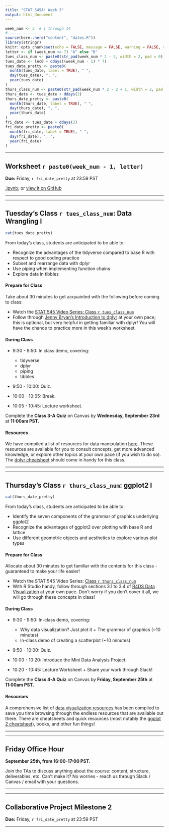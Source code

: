 ```yaml
---
title: "STAT 545A: Week 3"
output: html_document
---
```


```r
week_num <- 3  # 1 through 14
#-------------
source(here::here("content", "dates.R"))
library(stringr)
knitr::opts_chunk$set(echo = FALSE, message = FALSE, warning = FALSE, results = "asis")
letter <- if (week_num <= 7) "A" else "B"
tues_class_num <- paste0(str_pad(week_num * 2 - 2, width = 2, pad = 0), letter)
tues_date <- lec0 + ddays((week_num - 1) * 7)
tues_date_pretty <- paste0(
  month(tues_date, label = TRUE), " ", 
  day(tues_date), ", ", 
  year(tues_date)
)
thurs_class_num <- paste0(str_pad(week_num * 2 - 2 + 1, width = 2, pad = 0), letter)
thurs_date <- tues_date + ddays(2)
thurs_date_pretty <- paste0(
  month(thurs_date, label = TRUE), " ", 
  day(thurs_date), ", ", 
  year(thurs_date)
)
fri_date <- tues_date + ddays(3)
fri_date_pretty <- paste0(
  month(fri_date, label = TRUE), " ", 
  day(fri_date), ", ", 
  year(fri_date)
)
```


-----

<!-- ******WORKSHEET****** -->

## Worksheet `r paste0(week_num - 1, letter)`

**Due:** Friday, `r fri_date_pretty` at 23:59 PST

[.ipynb](https://raw.githubusercontent.com/UBC-STAT/stat545.stat.ubc.ca/master/content/worksheets/worksheet_02a.ipynb); or [view it on GitHub](https://github.com/UBC-STAT/stat545.stat.ubc.ca/blob/master/content/worksheets/worksheet_02a.ipynb)


-----

----- 

<!-- ******TUESDAY'S CLASS****** -->

## Tuesday's Class `r tues_class_num`: Data Wrangling I

```r
cat(tues_date_pretty)
```

From today's class, students are anticipated to be able to:

+ Recognize the advantages of the tidyverse compared to base R with respect to good coding practice
+ Subset and rearrange data with dplyr
+ Use piping when implementing function chains
+ Explore data in tibbles

#### Prepare for Class

Take about 30 minutes to get acquainted with the following before coming to class:

- Watch the [STAT 545 Video Series: Class `r tues_class_num`](https://youtu.be/Gms3zSPqCk8)
- Follow through [Jenny Bryan's Introduction to dplyr](https://stat545.com/dplyr-intro.html) at your own pace; this is optional, but very helpful in getting familiar with dplyr! You will have the chance to practice more in this week's worksheet.

#### During Class

+ 9:30 - 9:50: In class demo, covering:
  + tidyverse
  + dplyr
  + piping
  + tibbles 
  
+ 9:50 - 10:00: Quiz.

+ 10:00 - 10:05: Break.

+ 10:05 - 10:45: Lecture worksheet.

Complete the **Class 3-A Quiz** on Canvas by **Wednesday, September 23rd** at **11:00am PST.**

#### Resources

We have compiled a list of resources for data manipulation [here](https://stat545.stat.ubc.ca/resources/r-data-manipulation/). These resources are available for you to consult concepts, get more advanced knowledge, or explore other topics at your own pace (if you wish to do so). The [dplyr cheatsheet](http://gauss.inf.um.es/tabular/www/data-transformation.pdf) should come in handy for this class.

-----

-----

<!-- ******THURSDAY'S CLASS****** -->

## Thursday's Class `r thurs_class_num`: ggplot2 I

```r
cat(thurs_date_pretty)
```

From today's class, students are anticipated to be able to:

+ Identify the seven components of the grammar of graphics underlying ggplot2
+ Recognize the advantages of ggplot2 over plotting with base R and lattice
+ Use different geometric objects and aesthetics to explore various plot types

#### Prepare for Class

Allocate about 30 minutes to get familiar with the contents for this class - guaranteed to make your life easier!

- Watch the STAT 545 Video Series: [Class `r thurs_class_num`](https://youtu.be/cqcQT44mJTM)
- With R Studio handy, follow through sections 3.1 to 3.4 of [R4DS Data Visualization](https://r4ds.had.co.nz/data-visualisation.html#introduction-1) at your own pace. Don't worry if you don't cover it all, we will go through these concepts in class!

#### During Class

+ 9:30 - 9:50: In-class demo, covering:
  + Why data visualization? Just plot it + The grammar of graphics (~10 minutes)
  + In-class demo of creating a scatterplot (~10 minutes)
  
+ 9:50 - 10:00: Quiz.

+ 10:00 - 10:20: Introduce the Mini Data Analysis Project.

+ 10:20 - 10:45: Lecture Worksheet + Share your work through Slack!

Complete the **Class 4-A Quiz** on Canvas by **Friday, September 25th** at **11:00am PST.** 

#### Resources

A comprehensive list of [data visualization resources](https://stat545.stat.ubc.ca/resources/r-vis/) has been compiled to save you time browsing through the endless resources that are available out there. There are cheatsheets and quick resources (most notably the [ggplot 2 cheatsheet](https://rstudio.com/wp-content/uploads/2015/03/ggplot2-cheatsheet.pdf)), books, and other fun things!

-----

-----

<!-- ******OFFICE HOURS****** -->

## Friday Office Hour

**September 25th, from 16:00-17:00 PST.**

Join the TAs to discuss anything about the course: content, structure, deliverables, etc. Can't make it? No worries - reach us through Slack / Canvas / email with your questions.

-----

-----

<!-- ******PROJECT****** -->

## Collaborative Project Milestone 2

**Due:** Friday, `r fri_date_pretty` at 23:59 PST

-----
